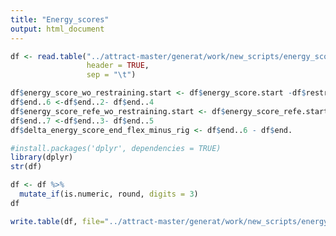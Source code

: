 ```yaml
---
title: "Energy_scores"
output: html_document
---
```

```r
df <- read.table("../attract-master/generat/work/new_scripts/energy_scores-sep.csv", 
                 header = TRUE,
                 sep = "\t")
```

```r
df$energy_score_wo_restraining.start <- df$energy_score.start -df$restraining_energy_score.start
df$end..6 <-df$end..2- df$end..4
df$energy_score_refe_wo_restraining.start <- df$energy_score_refe.start- df$restraining_energy_score_refe.start
df$end..7 <-df$end..3- df$end..5
df$delta_energy_score_end_flex_minus_rig <- df$end..6 - df$end. 
```

```r
#install.packages('dplyr', dependencies = TRUE)
library(dplyr)
str(df)

df <- df %>%
  mutate_if(is.numeric, round, digits = 3)
df
```
```r
write.table(df, file="../attract-master/generat/work/new_scripts/energy_scores-sep_wdiff.csv", sep="\t", row.names = FALSE)
```

